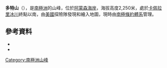 {{Coord|85|54|S|158|53|W|source:GNIS|display=title}}

'''多特山'''（{{lang-en|Mount Dort}}），是[[南極洲|南極洲]]的山峰，位於[[阿蒙森海岸|阿蒙森海岸]]，海拔高度2,250米，處於[[卡佩拉里冰川|卡佩拉里冰川]]終點以南，由[[美國|美國]]探險隊發現和繪入地圖，現時由[[南極條約體系|南極條約體系]]管理。

==參考資料==
*{{cite gnis | type = antarid | id = 3995| name = Dort, Mount| accessdate = 2012-01-26}}
*{{usgs-gazetteer|id=3995|name=Dort, Mount}}

{{Antarctica-geo-stub}}
[[Category:南極洲山峰|Category:南極洲山峰]]